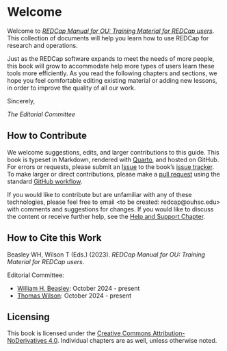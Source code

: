 # Welcome {.unnumbered #sec-welcome}

Welcome to [*REDCap Manual for OU: Training Material for REDCap users*](https://OuhscBbmc.github.io/redcap-manual-1/).
This collection of documents will help you learn how to use REDCap for research and operations.

Just as the REDCap software expands to meet the needs of more people, this book will grow to accommodate help more types of users learn these tools more efficiently.
As you read the following chapters and sections,
we hope you feel comfortable editing existing material or adding new lessons,
in order to improve the quality of all our work.

Sincerely,

_The Editorial Committee_

## How to Contribute {#sec-welcome-contribute}

We welcome suggestions, edits, and larger contributions to this guide.
This book is typeset in Markdown, rendered with [Quarto](https://quarto.org/), and hosted on GitHub.
For errors or requests, please submit an [Issue](https://docs.github.com/en/issues/tracking-your-work-with-issues/about-issues)
to the book's [issue tracker](https://github.com/OuhscBbmc/redcap-manual-1/issues).
To make larger or direct contributions, please make a [pull request](https://github.com/OuhscBbmc/redcap-manual-1/pulls) using the standard [GitHub workflow](https://docs.github.com/en/get-started/quickstart/contributing-to-projects).

If you would like to contribute but are unfamiliar with any of these technologies, please feel free to email <to be created: redcap@ouhsc.edu> with comments and suggestions for changes.
If you would like to discuss the content or receive further help, see the [Help and Support Chapter](chapters/support.md).

## How to Cite this Work {#sec-welcome-cite}

Beasley WH, Wilson T (Eds.) (2023).
_REDCap Manual for OU: Training Material for REDCap users_.
<!--DOI: [10.5281/zenodo.7749367](https://zenodo.org/record/7749367#.ZEgPD3bMJmM)-->

Editorial Committee:

* [William H. Beasley](https://orcid.org/0000-0002-5613-5006): October 2024 - present
* [Thomas Wilson](https://orcid.org/0000-0000-0000-0000): October 2024 - present

## Licensing {#sec-welcome-licensing}

This book is licensed under the [Creative Commons Attribution-NoDerivatives 4.0](https://creativecommons.org/licenses/by-nd/4.0/).
Individual chapters are as well, unless otherwise noted.

<!-- ## Funding {#sec-welcome-funding}

This content is solely the responsibility of the authors and does not necessarily represent the official views of the National Institutes of Health or the N3C program.

Any analyses herein were conducted using the NCATS N3C Data Enclave supported by NCATS U24 TR002306, Axel Informatics Subcontract Number: NCATS-P00438-B and made possible because of the patients whose data was contributed by [partner organizations](https://covid.cd2h.org/dtas).
We gratefully acknowledge the [scientists](https://covid.cd2h.org/acknowledgements) who have contributed to the on-going development of this community resource [@haendel_2020].

Funding and support for individual authors is listed in @sec-funding. -->

